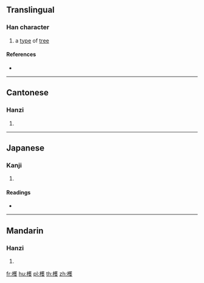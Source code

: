 ==Translingual==

===Han character===
{{Han char|rn=75|rad=木|as=14|sn=18|four=44947|canj=DTOE|ids=⿰木蒦}}

# a [[type]] of [[tree]]

====References====
* {{Han ref|kx=0558.370|dkj=15735|dj=0948.090|hdz=21306.130|uh=6AB4|ud=27316|bh=EFE6|bd=61414}}

----

==Cantonese==

===Hanzi===
{{yue-hanzi|jyut=wok6|y=wok6}}

# {{defn|lang=yue|sort=木14}}

----

==Japanese==

===Kanji===
{{ja-kanji|grade=|rs=木14}}

# {{defn|lang=ja|sort=木14}}

====Readings====
* {{ja-readings|on=[[かく]] (kaku), [[わく]] (waku)|kun=[[あきにれ]] (akinire)}}

----

==Mandarin==

===Hanzi===
{{cmn-hanzi|pin=[[huò]] ([[huo4]])|wg=huo<sup>4</sup>}}

# {{defn|lang=cmn|sort=木14}}

[[fr:檴]]
[[hu:檴]]
[[pl:檴]]
[[th:檴]]
[[zh:檴]]